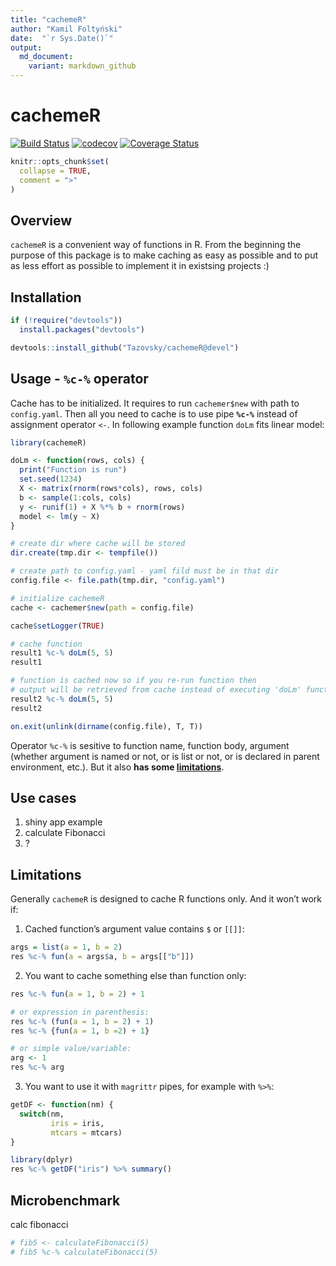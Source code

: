 ```yaml
---
title: "cachemeR"
author: "Kamil Foltyński"
date:  "`r Sys.Date()`"
output:
  md_document:
    variant: markdown_github
---
```


# cachemeR

[![Build Status](https://travis-ci.org/Tazovsky/cachemeR.svg?branch=devel)](https://travis-ci.org/Tazovsky/cachemeR)
[![codecov](https://codecov.io/gh/Tazovsky/cachemeR/branch/devel/graph/badge.svg)](https://codecov.io/gh/Tazovsky/cachemeR)
[![Coverage Status](https://coveralls.io/repos/github/Tazovsky/cachemeR/badge.svg?branch=devel)](https://coveralls.io/github/Tazovsky/cachemeR?branch=devel)

```r
knitr::opts_chunk$set(
  collapse = TRUE,
  comment = ">"
)
```

## Overview {#overview}

`cachemeR` is a convenient way of functions in R. 
From the beginning the purpose of this package is to make caching as easy as possible 
and to put as less effort as possible to implement it in existsing projects :)

## Installation {#installation}


```r
if (!require("devtools")) 
  install.packages("devtools")

devtools::install_github("Tazovsky/cachemeR@devel")
```

## Usage - `%c-%` operator {#usage}

Cache has to be initialized. It requires to run `cachemer$new` with path to `config.yaml`. 
Then all you need to cache is to use pipe **`%c-%`** instead of assignment operator `<-`. 
In following example function `doLm` fits linear model:

```r
library(cachemeR)

doLm <- function(rows, cols) {
  print("Function is run")
  set.seed(1234)
  X <- matrix(rnorm(rows*cols), rows, cols)
  b <- sample(1:cols, cols)
  y <- runif(1) + X %*% b + rnorm(rows)
  model <- lm(y ~ X)
}

# create dir where cache will be stored
dir.create(tmp.dir <- tempfile())

# create path to config.yaml - yaml fild must be in that dir
config.file <- file.path(tmp.dir, "config.yaml")

# initialize cachemeR
cache <- cachemer$new(path = config.file)

cache$setLogger(TRUE)

# cache function
result1 %c-% doLm(5, 5)
result1

# function is cached now so if you re-run function then 
# output will be retrieved from cache instead of executing 'doLm' function again
result2 %c-% doLm(5, 5)
result2

```

```r
on.exit(unlink(dirname(config.file), T, T))
```

Operator `%c-%` is sesitive to function name, function body, argument (whether argument is named or not, 
or is list or not, or is declared in parent environment, etc.). But it also **has some [limitations](#limitations)**.

## Use cases {#usecases}

1. shiny app example
2. calculate Fibonacci
3. ?

## Limitations {#limitations}

Generally `cachemeR` is designed to cache R functions only. And it won't work if:

1. Cached function's argument value contains `$` or `[[]]`: 

```r
args = list(a = 1, b = 2)
res %c-% fun(a = args$a, b = args[["b"]])
```

2. You want to cache something else than function only:

```r

res %c-% fun(a = 1, b = 2) + 1

# or expression in parenthesis:
res %c-% (fun(a = 1, b = 2) + 1)
res %c-% {fun(a = 1, b =2) + 1}

# or simple value/variable:
arg <- 1
res %c-% arg
```

3. You want to use it with `magrittr` pipes, for example with `%>%`:

```r
getDF <- function(nm) {
  switch(nm,
         iris = iris,
         mtcars = mtcars)
}

library(dplyr)
res %c-% getDF("iris") %>% summary()

```

## Microbenchmark {#microbenchmark}

calc fibonacci

```r

# fib5 <- calculateFibonacci(5)
# fib5 %c-% calculateFibonacci(5)

```

